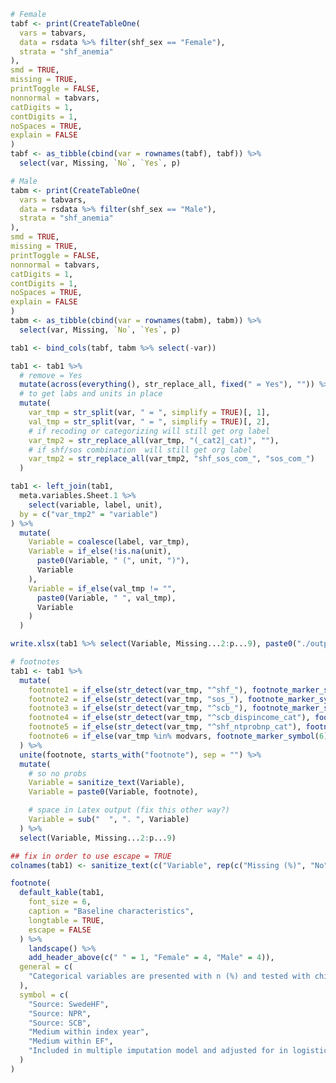 ```r

# Female
tabf <- print(CreateTableOne(
  vars = tabvars,
  data = rsdata %>% filter(shf_sex == "Female"),
  strata = "shf_anemia"
),
smd = TRUE,
missing = TRUE,
printToggle = FALSE,
nonnormal = tabvars,
catDigits = 1,
contDigits = 1,
noSpaces = TRUE,
explain = FALSE
)
tabf <- as_tibble(cbind(var = rownames(tabf), tabf)) %>%
  select(var, Missing, `No`, `Yes`, p)

# Male
tabm <- print(CreateTableOne(
  vars = tabvars,
  data = rsdata %>% filter(shf_sex == "Male"),
  strata = "shf_anemia"
),
smd = TRUE,
missing = TRUE,
printToggle = FALSE,
nonnormal = tabvars,
catDigits = 1,
contDigits = 1,
noSpaces = TRUE,
explain = FALSE
)
tabm <- as_tibble(cbind(var = rownames(tabm), tabm)) %>%
  select(var, Missing, `No`, `Yes`, p)

tab1 <- bind_cols(tabf, tabm %>% select(-var))

tab1 <- tab1 %>%
  # remove = Yes
  mutate(across(everything(), str_replace_all, fixed(" = Yes"), "")) %>%
  # to get labs and units in place
  mutate(
    var_tmp = str_split(var, " = ", simplify = TRUE)[, 1],
    val_tmp = str_split(var, " = ", simplify = TRUE)[, 2],
    # if recoding or categorizing will still get org label
    var_tmp2 = str_replace_all(var_tmp, "(_cat2|_cat)", ""),
    # if shf/sos combination  will still get org label
    var_tmp2 = str_replace_all(var_tmp2, "shf_sos_com_", "sos_com_")
  )

tab1 <- left_join(tab1,
  meta.variables.Sheet.1 %>%
    select(variable, label, unit),
  by = c("var_tmp2" = "variable")
) %>%
  mutate(
    Variable = coalesce(label, var_tmp),
    Variable = if_else(!is.na(unit),
      paste0(Variable, " (", unit, ")"),
      Variable
    ),
    Variable = if_else(val_tmp != "",
      paste0(Variable, " ", val_tmp),
      Variable
    )
  )

write.xlsx(tab1 %>% select(Variable, Missing...2:p...9), paste0("./output/tabs/tab1_", Sys.Date(), ".xlsx"), rowNames = FALSE)

# footnotes
tab1 <- tab1 %>%
  mutate(
    footnote1 = if_else(str_detect(var_tmp, "^shf_"), footnote_marker_symbol(1), ""),
    footnote2 = if_else(str_detect(var_tmp, "sos_"), footnote_marker_symbol(2), ""),
    footnote3 = if_else(str_detect(var_tmp, "^scb_"), footnote_marker_symbol(3), ""),
    footnote4 = if_else(str_detect(var_tmp, "^scb_dispincome_cat"), footnote_marker_symbol(4), ""),
    footnote5 = if_else(str_detect(var_tmp, "^shf_ntprobnp_cat"), footnote_marker_symbol(5), ""),
    footnote6 = if_else(var_tmp %in% modvars, footnote_marker_symbol(6), "")
  ) %>%
  unite(footnote, starts_with("footnote"), sep = "") %>%
  mutate(
    # so no probs
    Variable = sanitize_text(Variable),
    Variable = paste0(Variable, footnote),

    # space in Latex output (fix this other way?)
    Variable = sub("  ", ". ", Variable)
  ) %>%
  select(Variable, Missing...2:p...9)

## fix in order to use escape = TRUE
colnames(tab1) <- sanitize_text(c("Variable", rep(c("Missing (%)", "No", "Yes", "p-value"), 2)))

footnote(
  default_kable(tab1,
    font_size = 6,
    caption = "Baseline characteristics",
    longtable = TRUE,
    escape = FALSE
  ) %>%
    landscape() %>%
    add_header_above(c(" " = 1, "Female" = 4, "Male" = 4)),
  general = c(
    "Categorical variables are presented with n (%) and tested with chi-square test and continuous variables with median [q1-q3] and tested with Kruskal-Wallis test."
  ),
  symbol = c(
    "Source: SwedeHF",
    "Source: NPR",
    "Source: SCB",
    "Medium within index year",
    "Medium within EF",
    "Included in multiple imputation model and adjusted for in logistic/cox regression models"
  )
)
```
